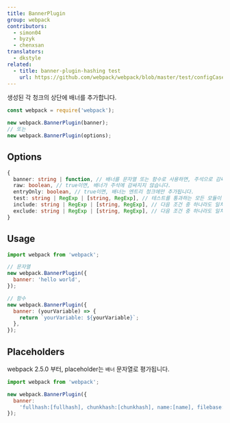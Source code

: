 ```yaml
---
title: BannerPlugin
group: webpack
contributors:
  - simon04
  - byzyk
  - chenxsan
translators:
  - dkstyle
related:
  - title: banner-plugin-hashing test
    url: https://github.com/webpack/webpack/blob/master/test/configCases/plugins/banner-plugin-hashing/webpack.config.js
---
```


생성된 각 청크의 상단에 배너를 추가합니다.

```javascript
const webpack = require('webpack');

new webpack.BannerPlugin(banner);
// 또는
new webpack.BannerPlugin(options);
```

## Options

```ts
{
  banner: string | function, // 배너를 문자열 또는 함수로 사용하면, 주석으로 감싸집니다.
  raw: boolean, // true이면, 배너가 주석에 감싸지지 않습니다.
  entryOnly: boolean, // true이면, 배너는 엔트리 청크에만 추가됩니다.
  test: string | RegExp | [string, RegExp], // 테스트를 통과하는 모든 모듈이 포함됩니다.
  include: string | RegExp | [string, RegExp], // 다음 조건 중 하나라도 일치하는 모든 모듈이 포함됩니다.
  exclude: string | RegExp | [string, RegExp], // 다음 조건 중 하나라도 일치하는 모든 모듈이 제외됩니다.
}
```

## Usage

```javascript
import webpack from 'webpack';

// 문자열
new webpack.BannerPlugin({
  banner: 'hello world',
});

// 함수
new webpack.BannerPlugin({
  banner: (yourVariable) => {
    return `yourVariable: ${yourVariable}`;
  },
});
```

## Placeholders

webpack 2.5.0 부터, placeholder는 `배너` 문자열로 평가됩니다.

```javascript
import webpack from 'webpack';

new webpack.BannerPlugin({
  banner:
    'fullhash:[fullhash], chunkhash:[chunkhash], name:[name], filebase:[filebase], query:[query], file:[file]',
});
```
